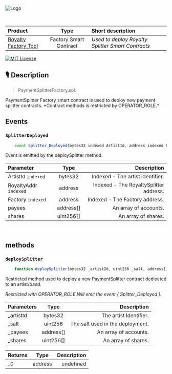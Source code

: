 
<br />

![Logo](https://www.centaurify.com/_next/image?url=%2Fimg%2Flogo%2Fcentaurify-logo.svg&w=1920&q=75)  

<br />

| Product              | Type               | Short description          |
| :--------            | :----------------: | :------------------------- |
| [Royalty Factory Tool]()| Factory Smart Contract | *Used to deploy Royalty Splitter Smart Contracts* |

[![MIT License](https://img.shields.io/badge/License-MIT%20-green.svg)](https://opensource.org/licenses/)

## 🎙 Description  

> PaymentSplitterFactory.sol.

<Callout>
    PaymentSplitter Factory smart contract is used to deploy new payment splitter contracts.
    *Contract methods is restricted by OPERATOR_ROLE.*
</Callout>

<br />  

## Events  

### `SplitterDeployed`

```javascript
    event Splitter_Deployed(bytes32 indexed ArtistId, address indexed RoyaltyAddr, address indexed Factory, address[] payees, uint256[] shares)
```

Event is emitted by the deploySplitter method.

| Parameter | Type | Description |
|:---|:---:|---:|
| ArtistId `indexed` | bytes32 | Indexed - The artist identifier. |
| RoyaltyAddr `indexed` | address | Indexed - The RoyaltySplitter address.  |
| Factory `indexed` | address | Indexed - The Factory address. |
| payees  | address[] | An array of accounts. |
| shares  | uint256[] | An array of shares. |

<br />  

## methods  

### `deploySplitter`

```javascript
    function deploySplitter(bytes32 _artistId, uint256 _salt, address[] _payees, uint256[] _shares) external nonpayable returns (address)
```

Restricted method used to deploy a new PaymentSplitter contract dedicated to an artist/band.

*Restricted with OPERATOR_ROLE.Will emit the event { Splitter_Deployed }.*

| Parameters | Type | Description |
|:---|:---:|---:|
| _artistId | bytes32 | The artist Identifier. |
| _salt | uint256 | The salt used in the deployment. |
| _payees | address[] | An array of accounts. |
| _shares | uint256[] | An array of shares. |


| Returns| Type | Description |
|:---|:---:|---:|
| _0 | address | undefined |

<br />  

